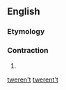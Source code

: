 ==English==

===Etymology===
{{suffix|’twere|n't}}

===Contraction===
{{en-cont}}

# {{contraction of|[[it]] [[were]] [[not]]}}

[[Category:English double contractions|tweren't]]
[[Category:English terms spelled with '|twerent't]]